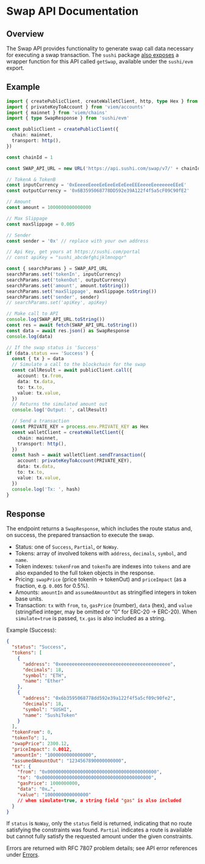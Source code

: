 # Swap API Documentation

## Overview
The Swap API provides functionality to generate swap call data necessary for executing a swap transaction.
The `sushi` package [also exposes](/sdk/swap) a wrapper function for this API called `getSwap`, available under the `sushi/evm` export.

## Example

```ts twoslash
import { createPublicClient, createWalletClient, http, type Hex } from 'viem'
import { privateKeyToAccount } from 'viem/accounts'
import { mainnet } from 'viem/chains'
import { type SwapResponse } from 'sushi/evm'

const publicClient = createPublicClient({
  chain: mainnet,
  transport: http(),
})

const chainId = 1

const SWAP_API_URL = new URL('https://api.sushi.com/swap/v7/' + chainId)

// TokenA & TokenB
const inputCurrency = '0xEeeeeEeeeEeEeeEeEeEeeEEEeeeeEeeeeeeeEEeE'
const outputCurrency = '0x6B3595068778DD592e39A122f4f5a5cF09C90fE2'

// Amount
const amount = 1000000000000000

// Max Slippage
const maxSlippage = 0.005

// Sender
const sender = '0x' // replace with your own address

// Api Key, get yours at https://sushi.com/portal
// const apiKey = "sushi_abcdefghijklmnopqr"

const { searchParams } = SWAP_API_URL
searchParams.set('tokenIn', inputCurrency)
searchParams.set('tokenOut', outputCurrency)
searchParams.set('amount', amount.toString())
searchParams.set('maxSlippage', maxSlippage.toString())
searchParams.set('sender', sender)
// searchParams.set('apiKey', apiKey)

// Make call to API
console.log(SWAP_API_URL.toString())
const res = await fetch(SWAP_API_URL.toString())
const data = await res.json() as SwapResponse
console.log(data)

// If the swap status is 'Success'
if (data.status === 'Success') {
  const { tx } = data
  // Simulate a call to the blockchain for the swap
  const callResult = await publicClient.call({
    account: tx.from,
    data: tx.data,
    to: tx.to,
    value: tx.value,
  })
  // Returns the simulated amount out
  console.log('Output: ', callResult)

  // Send a transaction
  const PRIVATE_KEY = process.env.PRIVATE_KEY as Hex
  const walletClient = createWalletClient({
    chain: mainnet,
    transport: http(),
  })
  const hash = await walletClient.sendTransaction({ 
    account: privateKeyToAccount(PRIVATE_KEY),
    data: tx.data,
    to: tx.to,
    value: tx.value,
  })
  console.log('Tx: ', hash)
}
```

## Response

The endpoint returns a `SwapResponse`, which includes the route status and, on success, the prepared transaction to execute the swap.

- Status: one of `Success`, `Partial`, or `NoWay`.
- Tokens: array of involved tokens with `address`, `decimals`, `symbol`, and `name`.
- Token indexes: `tokenFrom` and `tokenTo` are indexes into `tokens` and are also expanded to the full token objects in the response.
- Pricing: `swapPrice` (price tokenIn → tokenOut) and `priceImpact` (as a fraction, e.g. `0.005` for 0.5%).
- Amounts: `amountIn` and `assumedAmountOut` as stringified integers in token base units.
- Transaction: `tx` with `from`, `to`, `gasPrice` (number), `data` (hex), and `value` (stringified integer, may be omitted or "0" for ERC-20 → ERC-20). When `simulate=true` is passed, `tx.gas` is also included as a string.

Example (Success):

```json
{
  "status": "Success",
  "tokens": [
    {
      "address": "0xeeeeeeeeeeeeeeeeeeeeeeeeeeeeeeeeeeeeeeee",
      "decimals": 18,
      "symbol": "ETH",
      "name": "Ether"
    },
    {
      "address": "0x6b3595068778dd592e39a122f4f5a5cf09c90fe2",
      "decimals": 18,
      "symbol": "SUSHI",
      "name": "SushiToken"
    }
  ],
  "tokenFrom": 0,
  "tokenTo": 1,
  "swapPrice": 2300.12,
  "priceImpact": 0.0012,
  "amountIn": "1000000000000000",
  "assumedAmountOut": "1234567890000000000",
  "tx": {
    "from": "0x0000000000000000000000000000000000000000",
    "to": "0x0000000000000000000000000000000000000000",
    "gasPrice": 1000000000,
    "data": "0x…",
    "value": "1000000000000000"
    // when simulate=true, a string field "gas" is also included
  }
}
```

If `status` is `NoWay`, only the `status` field is returned, indicating that no route satisfying the constraints was found. `Partial` indicates a route is available but cannot fully satisfy the requested amount under the given constraints.

Errors are returned with RFC 7807 problem details; see API error references under [Errors](/api/errors).

